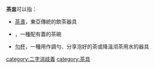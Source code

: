 '''茶盅'''可以指：
* [[茶盞|茶盞]]，東亞傳統的飲茶器具
* {{link-en|蓋碗|Gaiwan}}，一種配有蓋的茶碗
* [[勻杯|勻杯]]，一種用作調勻、分享泡好的茶或降溫沏茶用水的器具
{{disambig}}
[[category:二字消歧義|category:二字消歧義]]
[[category:茶具|category:茶具]]